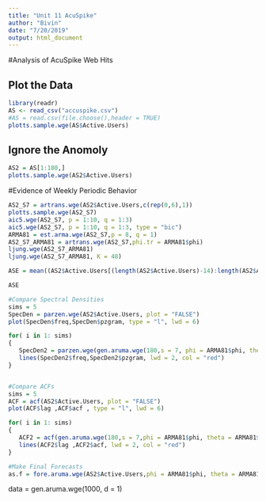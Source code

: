 ```yaml
---
title: "Unit 11 AcuSpike"
author: "Bivin"
date: "7/20/2019"
output: html_document
---
```


#Analysis of AcuSpike Web Hits

## Plot the Data
```r

library(readr)
AS <- read_csv("accuspike.csv")
#AS = read.csv(file.choose(),header = TRUE)
plotts.sample.wge(AS$Active.Users)

```

## Ignore the Anomoly

```r
AS2 = AS[1:180,]
plotts.sample.wge(AS2$Active.Users)

```

#Evidence of Weekly Periodic Behavior
```r
AS2_S7 = artrans.wge(AS2$Active.Users,c(rep(0,6),1)) 
plotts.sample.wge(AS2_S7)
aic5.wge(AS2_S7, p = 1:10, q = 1:3)
aic5.wge(AS2_S7, p = 1:10, q = 1:3, type = "bic")
ARMA81 = est.arma.wge(AS2_S7,p = 8, q = 1)
AS2_S7_ARMA81 = artrans.wge(AS2_S7,phi.tr = ARMA81$phi)
ljung.wge(AS2_S7_ARMA81)
ljung.wge(AS2_S7_ARMA81, K = 48)

ASE = mean((AS2$Active.Users[(length(AS2$Active.Users)-14):length(AS2$Active.Users)] - f$f)^2)

ASE

#Compare Spectral Densities
sims = 5
SpecDen = parzen.wge(AS2$Active.Users, plot = "FALSE")
plot(SpecDen$freq,SpecDen$pzgram, type = "l", lwd = 6)

for( i in 1: sims)
{
   SpecDen2 = parzen.wge(gen.aruma.wge(180,s = 7, phi = ARMA81$phi, theta = ARMA81$theta, plot = "FALSE"), plot = "FALSE")
   lines(SpecDen2$freq,SpecDen2$pzgram, lwd = 2, col = "red")
}


#Compare ACFs
sims = 5
ACF = acf(AS2$Active.Users, plot = "FALSE")
plot(ACF$lag ,ACF$acf , type = "l", lwd = 6)

for( i in 1: sims)
{
   ACF2 = acf(gen.aruma.wge(180,s = 7,phi = ARMA81$phi, theta = ARMA81$theta, plot =    "FALSE"), plot = "FALSE")
   lines(ACF2$lag ,ACF2$acf, lwd = 2, col = "red")
}

#Make Final Forecasts
as.f = fore.aruma.wge(AS2$Active.Users,phi = ARMA81$phi, theta = ARMA81$theta, n.ahead = 10,limits = T, lastn = F)
```

data = gen.aruma.wge(1000, d = 1)